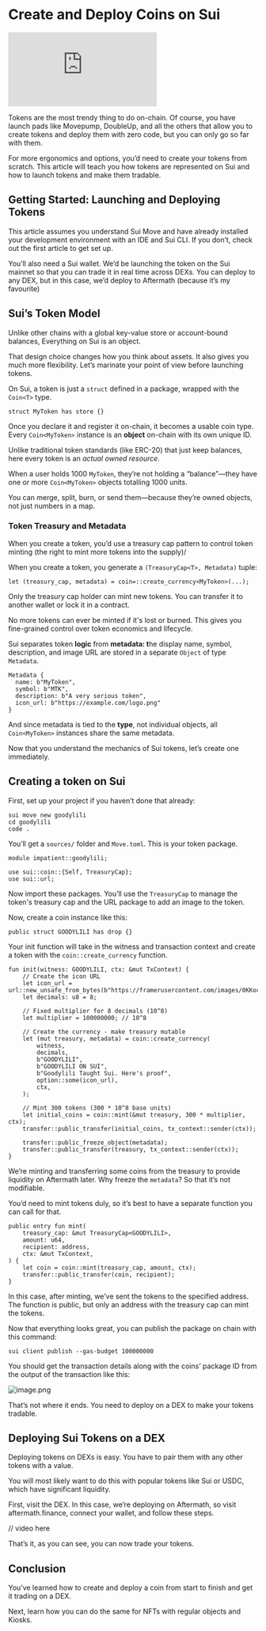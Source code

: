 # Create and Deploy Coins on Sui

<div style={{
    position: 'relative',
    width: '100%',
    paddingBottom: '56.25%', // 16:9 aspect ratio
    height: 0,
    overflow: 'hidden'
}}>
    <iframe
        src="https://www.youtube.com/embed/ca_1HmzNrKg?list=PLwSqiyXKVkfVA5TXrPvnUXM6d07_zw8Ot"
        title="03 Let's Launch a Sui Coin"
        frameBorder="0"
        allow="accelerometer; autoplay; clipboard-write; encrypted-media; gyroscope; picture-in-picture; web-share"
        referrerPolicy="strict-origin-when-cross-origin"
        allowFullScreen
        style={{
            position: 'absolute',
            top: 0,
            left: 0,
            width: '100%',
            height: '100%'
        }}
    ></iframe>
</div>

Tokens are the most trendy thing to do on-chain. Of course, you have launch pads like Movepump, DoubleUp, and all the others that allow you to create tokens and deploy them with zero code, but you can only go so far with them.

For more ergonomics and options, you’d need to create your tokens from scratch. This article will teach you how tokens are represented on Sui and how to launch tokens and make them tradable.



## Getting Started: Launching and Deploying Tokens

This article assumes you understand Sui Move and have already installed your development environment with an IDE and Sui CLI. If you don’t,  check out the first article to get set up.

You’ll also need a Sui wallet. We’d be launching the token on the Sui mainnet so that you can trade it in real time across DEXs. You can deploy to any DEX, but in this case, we’d deploy to Aftermath (because it’s my favourite)

## Sui’s Token Model

Unlike other chains with a global key-value store or account-bound balances, Everything on Sui is an object.

That design choice changes how you think about assets. It also gives you much more flexibility. Let’s marinate your point of view before launching tokens.

On Sui, a token is just a `struct` defined in a package, wrapped with the `Coin<T>` type.

```move [sui.move]
struct MyToken has store {}
```

Once you declare it and register it on-chain, it becomes a usable coin type. Every `Coin<MyToken>` instance is an **object** on-chain with its own unique ID.

Unlike traditional token standards (like ERC-20) that just keep balances, here every token is an *actual owned resource*.

When a user holds 1000 `MyToken`, they’re not holding a “balance”—they have one or more `Coin<MyToken>` objects totalling 1000 units.

You can merge, split, burn, or send them—because they’re owned objects, not just numbers in a map.

### Token Treasury and Metadata

When you create a token, you’d use a treasury cap pattern to control token minting (the right to mint more tokens into the supply)/

When you create a token, you generate a `(TreasuryCap<T>, Metadata)` tuple:

```move [sui.move]
let (treasury_cap, metadata) = coin=::create_currency<MyToken>(...);
```

Only the treasury cap holder can mint new tokens. You can transfer it to another wallet or lock it in a contract.

No more tokens can ever be minted if it's lost or burned. This gives you fine-grained control over token economics and lifecycle.

Sui separates token **logic** from **metadata: t**he display name, symbol, description, and image URL are stored in a separate `Object` of type `Metadata`.

```move [sui.move]
Metadata {
  name: b"MyToken",
  symbol: b"MTK",
  description: b"A very serious token",
  icon_url: b"https://example.com/logo.png"
}
```

And since metadata is tied to the **type**, not individual objects, all `Coin<MyToken>` instances share the same metadata.

Now that you understand the mechanics of Sui tokens, let’s create one immediately.

## Creating a token on Sui

First, set up your project if you haven’t done that already:

```move [sui.move]
sui move new goodylili
cd goodylili
code .
```

You’ll get a `sources/` folder and `Move.toml`. This is your token package.

```move [sui.move]
module impatient::goodylili;

use sui::coin::{Self, TreasuryCap};
use sui::url;
```

Now import these packages. You’ll use the `TreasuryCap` to manage the token's treasury cap and the URL package to add an image to the token.

Now, create a coin instance like this:

```move [sui.move]
public struct GOODYLILI has drop {}
```

Your init function will take in the witness and transaction context and create a token with the `coin::create_currency` function.

```move [sui.move]
fun init(witness: GOODYLILI, ctx: &mut TxContext) {
    // Create the icon URL
    let icon_url = url::new_unsafe_from_bytes(b"https://framerusercontent.com/images/0KKocValgAmB9XHzcFI6tALxGGQ.jpg");
    let decimals: u8 = 8;

    // Fixed multiplier for 8 decimals (10^8)
    let multiplier = 100000000; // 10^8

    // Create the currency - make treasury mutable
    let (mut treasury, metadata) = coin::create_currency(
        witness,
        decimals,
        b"GOODYLILI",
        b"GOODYLILI ON SUI",
        b"Goodylili Taught Sui. Here's proof",
        option::some(icon_url),
        ctx,
    );

    // Mint 300 tokens (300 * 10^8 base units)
    let initial_coins = coin::mint(&mut treasury, 300 * multiplier, ctx);
    transfer::public_transfer(initial_coins, tx_context::sender(ctx));

    transfer::public_freeze_object(metadata);
    transfer::public_transfer(treasury, tx_context::sender(ctx));
}
```

We’re minting and transferring some coins from the treasury to provide liquidity on Aftermath later. Why freeze the `metadata`? So that it’s not modifiable.

You’d need to mint tokens duly, so it’s best to have a separate function you can call for that.



```move [sui.move]
public entry fun mint(
    treasury_cap: &mut TreasuryCap<GOODYLILI>,
    amount: u64,
    recipient: address,
    ctx: &mut TxContext,
) {
    let coin = coin::mint(treasury_cap, amount, ctx);
    transfer::public_transfer(coin, recipient);
}
```

In this case, after minting, we’ve sent the tokens to the specified address. The function is public, but only an address with the treasury cap can mint the tokens.

Now that everything looks great, you can publish the package on chain with this command:

```shell [Terminal]
sui client publish --gas-budget 100000000
```

You should get the transaction details along with the coins’ package ID from the output of the transaction like this:

![image.png](attachment:aaf554c3-e7c4-4964-91ca-7189bcbad0c0:image.png)

That’s not where it ends. You need to deploy on a DEX to make your tokens tradable.

## Deploying Sui Tokens on a DEX

Deploying tokens on DEXs is easy. You have to pair them with any other tokens with a value.

You will most likely want to do this with popular tokens like Sui or USDC, which have significant liquidity.

First, visit the DEX. In this case, we’re deploying on Aftermath, so visit aftermath.finance, connect your wallet, and follow these steps.


// video here


That’s it, as you can see, you can now trade your tokens.

## Conclusion

You’ve learned how to create and deploy a coin from start to finish and get it trading on a DEX.

Next, learn how you can do the same for NFTs with regular objects and Kiosks.